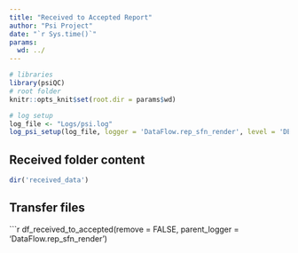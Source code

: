 ```yaml
---
title: "Received to Accepted Report"
author: "Psi Project"
date: "`r Sys.time()`"
params:
  wd: ../
---
```


```r
# libraries
library(psiQC)
# root folder
knitr::opts_knit$set(root.dir = params$wd)
```

```r
# log setup
log_file <- "Logs/psi.log"
log_psi_setup(log_file, logger = 'DataFlow.rep_sfn_render', level = 'DEBUG')
```

## Received folder content

```r
dir('received_data')
```

## Transfer files

```r
df_received_to_accepted(remove = FALSE, parent_logger = 'DataFlow.rep_sfn_render')
